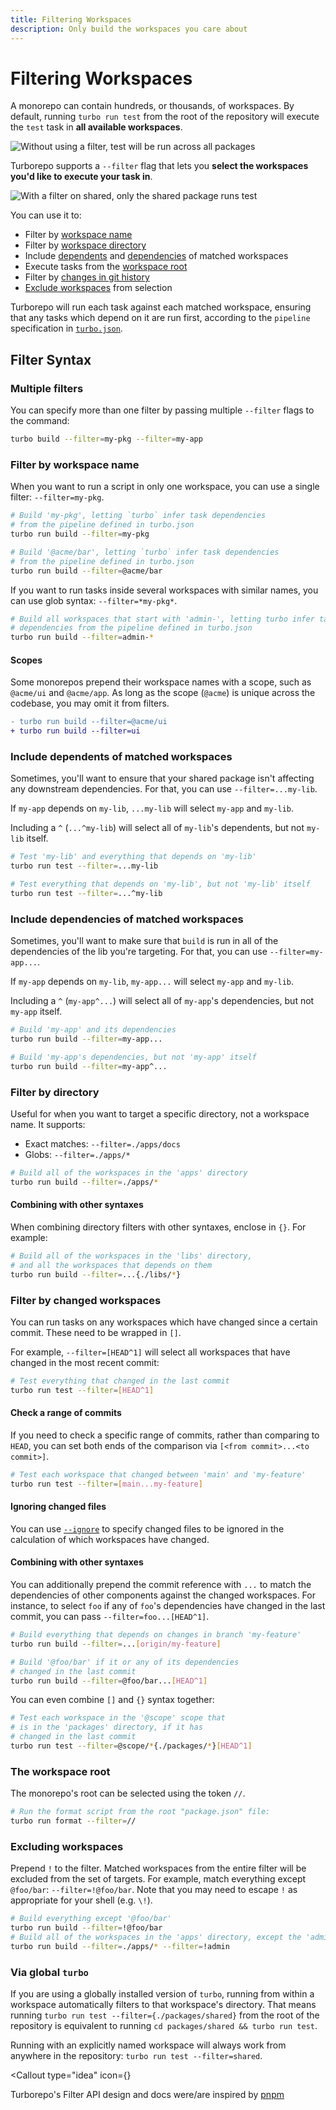 ```yaml
---
title: Filtering Workspaces
description: Only build the workspaces you care about
---
```



# Filtering Workspaces

A monorepo can contain hundreds, or thousands, of workspaces. By default, running `turbo run test` from the root of the repository will execute the `test` task in **all available workspaces**.

![Without using a filter, test will be run across all packages](/images/docs/no-filter.png)

Turborepo supports a `--filter` flag that lets you **select the workspaces you'd like to execute your task in**.

![With a filter on shared, only the shared package runs test](/images/docs/with-filter.png)

You can use it to:

- Filter by [workspace name](#filter-by-workspace-name)
- Filter by [workspace directory](#filter-by-directory)
- Include [dependents](#include-dependents-of-matched-workspaces) and [dependencies](#include-dependencies-of-matched-workspaces) of matched workspaces
- Execute tasks from the [workspace root](#the-workspace-root)
- Filter by [changes in git history](#filter-by-changed-workspaces)
- [Exclude workspaces](#excluding-workspaces) from selection

Turborepo will run each task against each matched workspace, ensuring that any tasks which depend on it are run first, according to the `pipeline` specification in [`turbo.json`](/repo/docs/reference/configuration#pipeline).

## Filter Syntax

### Multiple filters

You can specify more than one filter by passing multiple `--filter` flags to the command:

```sh
turbo build --filter=my-pkg --filter=my-app
```

### Filter by workspace name

When you want to run a script in only one workspace, you can use a single filter: `--filter=my-pkg`.

```sh
# Build 'my-pkg', letting `turbo` infer task dependencies
# from the pipeline defined in turbo.json
turbo run build --filter=my-pkg

# Build '@acme/bar', letting `turbo` infer task dependencies
# from the pipeline defined in turbo.json
turbo run build --filter=@acme/bar
```

If you want to run tasks inside several workspaces with similar names, you can use glob syntax: `--filter=*my-pkg*`.

```sh
# Build all workspaces that start with 'admin-', letting turbo infer task
# dependencies from the pipeline defined in turbo.json
turbo run build --filter=admin-*
```

#### Scopes

Some monorepos prepend their workspace names with a scope, such as `@acme/ui` and `@acme/app`. As long as the scope (`@acme`) is unique across the codebase, you may omit it from filters.

```diff
- turbo run build --filter=@acme/ui
+ turbo run build --filter=ui
```

### Include dependents of matched workspaces

Sometimes, you'll want to ensure that your shared package isn't affecting any downstream dependencies. For that, you can use `--filter=...my-lib`.

If `my-app` depends on `my-lib`, `...my-lib` will select `my-app` and `my-lib`.

Including a `^` (`...^my-lib`) will select all of `my-lib`'s dependents, but not `my-lib` itself.

```sh
# Test 'my-lib' and everything that depends on 'my-lib'
turbo run test --filter=...my-lib

# Test everything that depends on 'my-lib', but not 'my-lib' itself
turbo run test --filter=...^my-lib
```

### Include dependencies of matched workspaces

Sometimes, you'll want to make sure that `build` is run in all of the dependencies of the lib you're targeting. For that, you can use `--filter=my-app...`.

If `my-app` depends on `my-lib`, `my-app...` will select `my-app` and `my-lib`.

Including a `^` (`my-app^...`) will select all of `my-app`'s dependencies, but not `my-app` itself.

```sh
# Build 'my-app' and its dependencies
turbo run build --filter=my-app...

# Build 'my-app's dependencies, but not 'my-app' itself
turbo run build --filter=my-app^...
```

### Filter by directory

Useful for when you want to target a specific directory, not a workspace name. It supports:

- Exact matches: `--filter=./apps/docs`
- Globs: `--filter=./apps/*`

```sh
# Build all of the workspaces in the 'apps' directory
turbo run build --filter=./apps/*
```

#### Combining with other syntaxes

When combining directory filters with other syntaxes, enclose in `{}`. For example:

```sh
# Build all of the workspaces in the 'libs' directory,
# and all the workspaces that depends on them
turbo run build --filter=...{./libs/*}
```

### Filter by changed workspaces

You can run tasks on any workspaces which have changed since a certain commit. These need to be wrapped in `[]`.

For example, `--filter=[HEAD^1]` will select all workspaces that have changed in the most recent commit:

```sh
# Test everything that changed in the last commit
turbo run test --filter=[HEAD^1]
```

#### Check a range of commits

If you need to check a specific range of commits, rather than comparing to `HEAD`, you can set both ends of the comparison via `[<from commit>...<to commit>]`.

```sh
# Test each workspace that changed between 'main' and 'my-feature'
turbo run test --filter=[main...my-feature]
```

#### Ignoring changed files

You can use [`--ignore`](/repo/docs/reference/command-line-reference#--ignore) to specify changed files to be ignored in the calculation of which workspaces have changed.

#### Combining with other syntaxes

You can additionally prepend the commit reference with `...` to match the dependencies of other components
against the changed workspaces. For instance, to select `foo` if any of `foo`'s dependencies have changed in the last commit,
you can pass `--filter=foo...[HEAD^1]`.

```sh
# Build everything that depends on changes in branch 'my-feature'
turbo run build --filter=...[origin/my-feature]

# Build '@foo/bar' if it or any of its dependencies
# changed in the last commit
turbo run build --filter=@foo/bar...[HEAD^1]
```

You can even combine `[]` and `{}` syntax together:

```sh
# Test each workspace in the '@scope' scope that
# is in the 'packages' directory, if it has
# changed in the last commit
turbo run test --filter=@scope/*{./packages/*}[HEAD^1]
```

### The workspace root

The monorepo's root can be selected using the token `//`.

```sh
# Run the format script from the root "package.json" file:
turbo run format --filter=//
```

### Excluding workspaces

Prepend `!` to the filter. Matched workspaces from the entire filter will be excluded from the set of targets.
For example, match everything except `@foo/bar`: `--filter=!@foo/bar`. Note that you may need to escape `!` as appropriate for your shell (e.g. `\!`).

```sh
# Build everything except '@foo/bar'
turbo run build --filter=!@foo/bar
# Build all of the workspaces in the 'apps' directory, except the 'admin' workspace
turbo run build --filter=./apps/* --filter=!admin
```

### Via global `turbo`

If you are using a globally installed version of `turbo`, running from within a workspace automatically
filters to that workspace's directory. That means running `turbo run test --filter={./packages/shared}` from the root of the repository is equivalent to
running `cd packages/shared && turbo run test`.

Running with an explicitly named workspace will always work from anywhere in the repository: `turbo run test --filter=shared`.

<Callout
  type="idea"
  icon={<HeartIcon className="mt-1 h-5 w-5 text-gray-400" aria-hidden="true" />}
>
  Turborepo's Filter API design and docs were/are inspired by
  [pnpm](https://pnpm.io/filtering)
</Callout>
